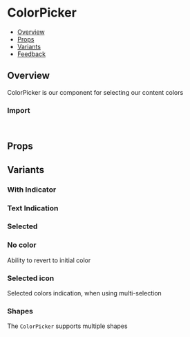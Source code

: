 
<Meta of={ColorPickerStories} />

# ColorPicker

- [Overview](#overview)
- [Props](#props)
- [Variants](#variants)
- [Feedback](#feedback)

## Overview

ColorPicker is our component for selecting our content colors

<Canvas of={ColorPickerStories.Overview} />

### Import

```js
import { ColorPicker } from "monday-ui-react-core";
```

## Props

<PropsTable />

## Variants

### With Indicator

<Canvas of={ColorPickerStories.WithIndicator} />

### Text Indication

<Canvas of={ColorPickerStories.TextIndication} />

### Selected

<Canvas of={ColorPickerStories.Selected} />

### No color

Ability to revert to initial color

<Canvas of={ColorPickerStories.NoColor} />

### Selected icon

Selected colors indication, when using multi-selection

<Canvas of={ColorPickerStories.SelectedIcon} />

### Shapes

The `ColorPicker` supports multiple shapes

<Canvas of={ColorPickerStories.Shapes} />
